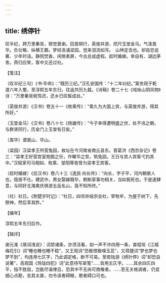 ```yaml
---
---
---
```

title: 绣停针
---







叹半纪，跨万里秦吴，顿觉衰谢。回首鹓行，英俊并游，咫尺玉堂金马。气凌嵩华。负壮略、纵横王霸。梦经洛浦梁园，觉来泪流如泻。　山林定去也。却自恐说著、少年时话。静院焚香，闲倚素屏，今古总成虚假。趁时婚嫁。幸自有、湖边茅舍。燕归应笑，客中又还过社。

【笺注】

〔叹半纪三句〕《书·毕命》：“既历三纪。”汉孔安国传：“十二年曰纪。”案务观于乾道六年入蜀，至淳熙五年东归，往返共历九载。《诗稿》卷二十七《戏咏山阴风物》诗：“万里秦吴税驾迟，还乡已叹鬓成丝。”

〔英俊并游〕《汉书》卷五十一《枚乘传》：“乘久为大国上宾，与英俊并游，得其所好。”

〔玉堂金马〕《汉书》卷八十七《扬雄传》：“今子幸得遭明盛之世，处不讳之朝，与群贤同行，历金门上玉堂有日矣。”

〔嵩华〕谓嵩山、华山。

〔梁园〕汉梁孝王所营兔园，故址在今河南省商丘县东。晋葛洪《西京杂记》卷三：“梁孝王好营宫室苑囿之乐，作曜华之宫，筑兔园。王日与宫人宾客弋钓其中。”汉赋家司马相如、枚乘、邹阳等皆曾为梁孝王宾客。

〔趁时婚嫁〕《后汉书》卷八十三《逸民·向长传》：“向长，字子平，河内朝歌人也。隐居不仕。建武中，男女娶嫁既毕，敕断家事勿相关，当如我死也。于是遂肆意，与同好北海禽庆俱游五岳名山，竟不知所终。”

〔社〕社日。《荆楚岁时记》：“社日，四邻并结宗会社，宰牲牢，为屋于树下，先祭神，然后享其胙。”

【编年】

淳熙五年东归后作。

【辑评】

谢元淮《填词浅说》：词禁诸条，亦须活看，如一声不许四用一条，查程垓《江城梅花引》词“睡也睡也睡不稳”，又王观词“恐极恨极嗅玉蕊”，又蒋捷词“梦也梦也梦不到”，均连用七仄字，乃此调定格，断不可易。至若陆游《绣针停》词“却恐自说著”，高观国《玲珑四犯》词“此意待写翠笺”……皆用五仄字。……其余四仄四平，指不胜屈，岂能尽谐律吕，恐其中不无尚可商榷者。……至无关格调者，仍宜细心点勘，去其太甚，勿令读者碍眼，歌者碍口可也。